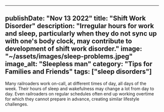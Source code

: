 ---
 publishDate: "Nov 13 2022"
 title: "Shift Work Disorder"
 description: "Irregular hours for work and sleep, particularly when they do not sync up with one's body clock, may contribute to development of shift work disorder."
 image: "~/assets/images/sleep-problems.jpeg"
 image_alt: "Sleepless man"
 category: "Tips for Families and Friends"
 tags: ["sleep disorders"]
 ---


 Many railroaders work on-call, at different times of day, all days of the week. Their hours of sleep and wakefulness may change a lot from day to day. Even railroaders on regular schedules often end up working overtime for which they cannot prepare in advance, creating similar lifestyle challenges.
